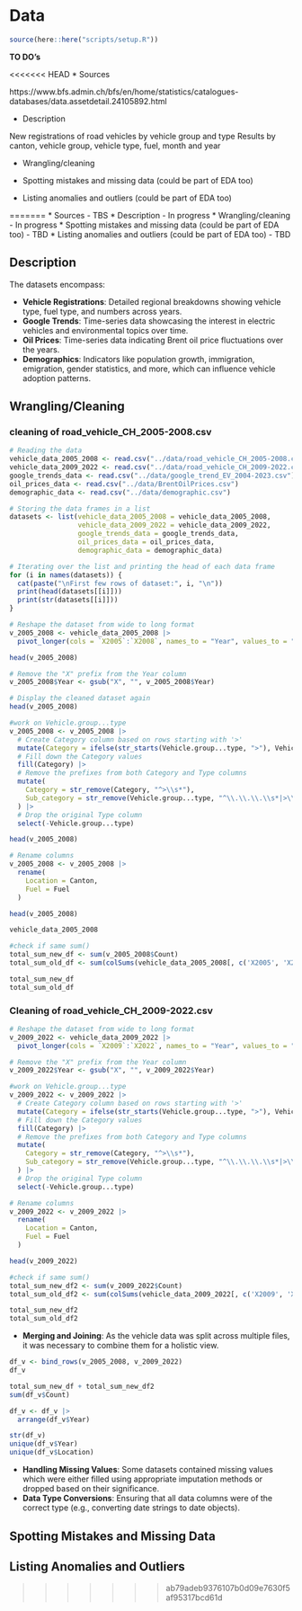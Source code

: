 # Data

```r
source(here::here("scripts/setup.R"))
```
__TO DO's__

<<<<<<< HEAD
* Sources

 https://www.bfs.admin.ch/bfs/en/home/statistics/catalogues-databases/data.assetdetail.24105892.html

* Description

 New registrations of road vehicles by vehicle group and type
 Results by canton, vehicle group, vehicle type, fuel, month and year

* Wrangling/cleaning

* Spotting mistakes and missing data (could be part of EDA too)
* Listing anomalies and outliers (could be part of EDA too) 

=======
* Sources - TBS
* Description - In progress
* Wrangling/cleaning - In progress
* Spotting mistakes and missing data (could be part of EDA too) - TBD
* Listing anomalies and outliers (could be part of EDA too) - TBD


## Description

The datasets encompass:

- **Vehicle Registrations**: Detailed regional breakdowns showing vehicle type, fuel type, and numbers across years.
- **Google Trends**: Time-series data showcasing the interest in electric vehicles and environmental topics over time.
- **Oil Prices**: Time-series data indicating Brent oil price fluctuations over the years.
- **Demographics**: Indicators like population growth, immigration, emigration, gender statistics, and more, which can influence vehicle adoption patterns.

## Wrangling/Cleaning

### cleaning of road_vehicle_CH_2005-2008.csv
```r
# Reading the data
vehicle_data_2005_2008 <- read.csv("../data/road_vehicle_CH_2005-2008.csv")
vehicle_data_2009_2022 <- read.csv("../data/road_vehicle_CH_2009-2022.csv")
google_trends_data <- read.csv("../data/google_trend_EV_2004-2023.csv")
oil_prices_data <- read.csv("../data/BrentOilPrices.csv")
demographic_data <- read.csv("../data/demographic.csv")
```

```r
# Storing the data frames in a list
datasets <- list(vehicle_data_2005_2008 = vehicle_data_2005_2008,
                 vehicle_data_2009_2022 = vehicle_data_2009_2022,
                 google_trends_data = google_trends_data,
                 oil_prices_data = oil_prices_data,
                 demographic_data = demographic_data)

# Iterating over the list and printing the head of each data frame
for (i in names(datasets)) {
  cat(paste("\nFirst few rows of dataset:", i, "\n"))
  print(head(datasets[[i]]))
  print(str(datasets[[i]]))
}
```

```r
# Reshape the dataset from wide to long format
v_2005_2008 <- vehicle_data_2005_2008 |>
  pivot_longer(cols = `X2005`:`X2008`, names_to = "Year", values_to = "Count")

head(v_2005_2008)
```
```r
# Remove the "X" prefix from the Year column
v_2005_2008$Year <- gsub("X", "", v_2005_2008$Year)

# Display the cleaned dataset again
head(v_2005_2008)
```

```r
#work on Vehicle.group...type
v_2005_2008 <- v_2005_2008 |>
  # Create Category column based on rows starting with '>'
  mutate(Category = ifelse(str_starts(Vehicle.group...type, ">"), Vehicle.group...type, NA)) |>
  # Fill down the Category values
  fill(Category) |>
  # Remove the prefixes from both Category and Type columns
  mutate(
    Category = str_remove(Category, "^>\\s*"),
    Sub_category = str_remove(Vehicle.group...type, "^\\.\\.\\.\\s*|>\\s*")
  ) |>
  # Drop the original Type column
  select(-Vehicle.group...type)

head(v_2005_2008)
```

```r
# Rename columns
v_2005_2008 <- v_2005_2008 |>
  rename(
    Location = Canton,
    Fuel = Fuel
  )

head(v_2005_2008)
```
```r
vehicle_data_2005_2008
```

```r
#check if same sum()
total_sum_new_df <- sum(v_2005_2008$Count)
total_sum_old_df <- sum(colSums(vehicle_data_2005_2008[, c('X2005', 'X2006', 'X2007', 'X2008')]))

total_sum_new_df
total_sum_old_df
```
### Cleaning of road_vehicle_CH_2009-2022.csv

```r
# Reshape the dataset from wide to long format
v_2009_2022 <- vehicle_data_2009_2022 |>
  pivot_longer(cols = `X2009`:`X2022`, names_to = "Year", values_to = "Count")

# Remove the "X" prefix from the Year column
v_2009_2022$Year <- gsub("X", "", v_2009_2022$Year)

#work on Vehicle.group...type
v_2009_2022 <- v_2009_2022 |>
  # Create Category column based on rows starting with '>'
  mutate(Category = ifelse(str_starts(Vehicle.group...type, ">"), Vehicle.group...type, NA)) |>
  # Fill down the Category values
  fill(Category) |>
  # Remove the prefixes from both Category and Type columns
  mutate(
    Category = str_remove(Category, "^>\\s*"),
    Sub_category = str_remove(Vehicle.group...type, "^\\.\\.\\.\\s*|>\\s*")
  ) |>
  # Drop the original Type column
  select(-Vehicle.group...type)

# Rename columns
v_2009_2022 <- v_2009_2022 |>
  rename(
    Location = Canton,
    Fuel = Fuel
  )

head(v_2009_2022)
```
```r
#check if same sum()
total_sum_new_df2 <- sum(v_2009_2022$Count)
total_sum_old_df2 <- sum(colSums(vehicle_data_2009_2022[, c('X2009', 'X2010', 'X2011', 'X2012', 'X2013', 'X2014', 'X2015', 'X2016', 'X2017', 'X2018', 'X2019', 'X2020', 'X2021', 'X2022')]))

total_sum_new_df2
total_sum_old_df2
```
- **Merging and Joining**: As the vehicle data was split across multiple files, it was necessary to combine them for a holistic view.

```r
df_v <- bind_rows(v_2005_2008, v_2009_2022)
df_v
```
```r
total_sum_new_df + total_sum_new_df2
sum(df_v$Count)

```
```r
df_v <- df_v |>
  arrange(df_v$Year)
```
```r
str(df_v)
unique(df_v$Year)
unique(df_v$Location)
```

- **Handling Missing Values**: Some datasets contained missing values which were either filled using appropriate imputation methods or dropped based on their significance.
- **Data Type Conversions**: Ensuring that all data columns were of the correct type (e.g., converting date strings to date objects).



## Spotting Mistakes and Missing Data

## Listing Anomalies and Outliers
>>>>>>> ab79adeb9376107b0d09e7630f5af95317bcd61d
